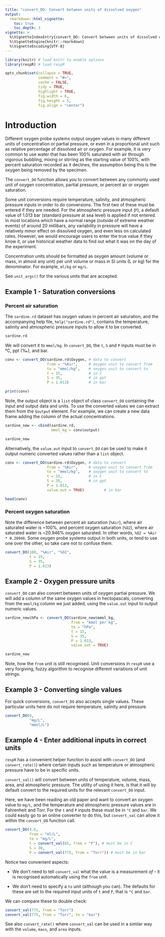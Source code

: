 ```yaml
---
title: "convert_DO: Convert between units of dissolved oxygen"
output: 
  rmarkdown::html_vignette:
    toc: true
    toc_depth: 3
vignette: >
  %\VignetteIndexEntry{convert_DO: Convert between units of dissolved oxygen}
  %\VignetteEngine{knitr::rmarkdown}
  %\VignetteEncoding{UTF-8}
---
```


```r
library(knitr) # load knitr to enable options
library(respR) # load respR

opts_chunk$set(collapse = TRUE, 
               comment = "#>", 
               cache = FALSE, 
               tidy = TRUE, 
               highlight = TRUE, 
               fig.width = 6, 
               fig.height = 5,
               fig.align = "center")
```

# Introduction

Different oxygen probe systems output oxygen values in many different units of concentration or partial pressure, or even in a proportional unit such as relative percentage of dissolved air or oxygen. For example, it is very common to use water that has been 100% saturated with air through vigorous bubbling, mixing or stirring as the starting value of 100%, with percent saturation recorded as it declines, the assumption being this is the oxygen being removed by the specimen. 

The `convert_DO` function allows you to convert between any commonly used unit of oxygen concentration, partial pressure, or percent air or oxygen saturation.

Some unit conversions require temperature, salinity, and atmospheric pressure inputs in order to do conversions. The first two of these must be entered if they are needed. For the atmospheric pressure input (`P`), a default value of 1.013 bar (standard pressure at sea level) is applied if not entered. In most locations which have a normal range (outside of extreme weather
events) of around 20 millibars, any variability in pressure will have a
relatively minor effect on dissolved oxygen, and even less on calculated
rates. However, we would encourage users to enter the true value if they know
it, or use historical weather data to find out what it was on the day of the experiment.

Concentration units should be formatted as oxygen amount (volume or mass, in almost any unit) per unit volume or mass in SI units (L or kg) for the denominator. For example, `ml/kg` or `mg/L`. 

See `unit_args()` for the various units that are accepted.

## Example 1 - Saturation conversions

### Percent air saturation

The `sardine.rd` dataset has oxygen values in percent air saturation, and the accompanying help file, `help("sardine.rd")`, contains the temperature, salinity and atmospheric pressure inputs to allow it to be converted. 

```r
sardine.rd
```

We will convert it to `mmol/kg`. In `convert_DO`, the `t`, `S` and `P` inputs must be in °C, ppt (‰), and bar.  

```r
conv <- convert_DO(sardine.rd$Oxygen, # data to convert
                   from = "%Air",     # oxygen unit to convert from
                   to = "mmol/kg",    # oxygen unit to convert to
                   t = 15,            # in C
                   S = 35,            # in ppt
                   P = 1.013)         # in bar

print(conv)
```

Note, the output object is a `list` object of class `convert_DO` containing the input and output data and units. To use the converted values we can extract them from the `$output` element. For example, we can create a new data frame adding the column of the actual concentrations. 

```r
sardine_new <- cbind(sardine.rd,
                     mmol_kg = conv$output)

sardine_new
```

Alternatively, the `value.out` input to `convert_DO` can be used to make it output numeric converted values rather than a `list` object.

```r
conv <- convert_DO(sardine.rd$Oxygen, # data to convert
                   from = "%Air",     # oxygen unit to convert from
                   to = "mmol/kg",    # oxygen unit to convert to
                   t = 15,            # in C
                   S = 35,            # in ppt
                   P = 1.013,
                   value.out = TRUE)         # in bar

head(conv)
```


### Percent oxygen saturation

Note the difference between percent air saturation (`%Air`), where air saturated water is ~100%, and percent oxygen saturation (`%O2`), where air saturated water is ~20.946% *oxygen* saturated. In other words, ` %O2 = %Air * 0.20946 `. Some oxygen probe systems output in both units, or tend to use one over the other, so take care not to confuse them. 

```r
convert_DO(100, "%Air", "%O2",
           t = 15,
           S = 35,            
           P = 1.013)         
```

## Example 2 - Oxygen pressure units

`convert_DO` can also convert between units of oxygen partial pressure. We will add a column of the same oxygen values in hectopascals, converting from the `mmol/kg` column we just added, using the `value.out` input to output numeric values.

```r
sardine_new$hPa <- convert_DO(sardine_new$mmol_kg,  
                              from = "mmol per kg",    
                              to = "hPa",  
                              t = 15,            
                              S = 35,            
                              P = 1.013,
                              value.out = TRUE)     

sardine_new
```

Note, how the `from` unit is still recognised. Unit conversions in `respR` use a very forgiving, fuzzy algorithm to recognise different variations of unit strings. 

## Example 3 - Converting single values

For quick conversions, `convert_DO` also accepts single values. These particular units here do not require temperature, salinity and pressure. 

```r
convert_DO(8, 
           "mg/L",
           "mmol/L")
```

## Example 4 - Enter additional inputs in correct units

`respR` has a convenient helper function to assist with `convert_DO` (and `convert_rate()`) where certain inputs such as temperature or atmospheric pressure have to be in specific units. 

`convert_val()` will convert between units of temperature, volume, mass, area, and atmospheric pressure. The utility of using it here, is that it will by default convert to the required units for the relevant `convert_DO` input. 

Here, we have been reading an old paper and want to convert an oxygen value to `mg/L`, and the temperature and atmospheric pressure values are in Fahrenheit and Torr. For the `t` and `P` inputs these must be in `°C` and `bar`. We could easily go to an online converter to do this, but `convert_val` can allow it within the `convert_DO` function call. 

```r
convert_DO(4.6, 
           from = "ml/L",  
           to = "mg/L",
           t = convert_val(65, from = "F"), # must be in C
           S = 30, 
           P = convert_val(775, from = "Torr")) # must be in bar
```

Notice two convenient aspects:

 - We don't need to tell `convert_val` what the value is a measurement *of* - it is recognised automatically using the `from` unit. 
 
 - We don't need to specify a `to` unit (although you can). The defaults for these are set to the required input units of `t` and `P`, that is `°C` and `bar`. 

We can compare these to double check:

```r
convert_val(775, from = "Torr")
convert_val(775, from = "Torr", to = "bar")
```

See also `convert_rate()` where `convert_val` can be used in a similar way with the `volume`, `mass`, and `area` inputs.
